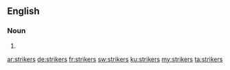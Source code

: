 ==English==

===Noun===
{{head|en|plural}}

# {{plural of|striker|lang=en}}

[[ar:strikers]]
[[de:strikers]]
[[fr:strikers]]
[[sw:strikers]]
[[ku:strikers]]
[[my:strikers]]
[[ta:strikers]]